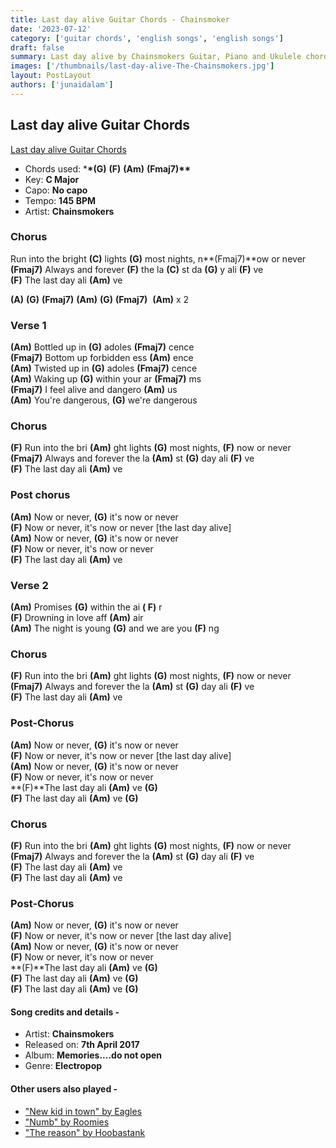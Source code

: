 ```yaml
---
title: Last day alive Guitar Chords - Chainsmoker
date: '2023-07-12'
category: ['guitar chords', 'english songs', 'english songs']
draft: false
summary: Last day alive by Chainsmokers Guitar, Piano and Ukulele chords, Chords used - (G) (F) (Am) (Fmaj7) , Capo - No capo , Key - C Major.
images: ['/thumbnails/last-day-alive-The-Chainsmokers.jpg']
layout: PostLayout
authors: ['junaidalam']
---
```


## Last day alive Guitar Chords

[Last day alive Guitar Chords](/thumbnails/last-day-alive-The-Chainsmokers.jpg)

- Chords used: \***\*(G)** **(F)** **(Am)** **(Fmaj7)\*\***
- Key: **C Major**
- Capo: **No capo**
- Tempo: **145 BPM**
- Artist: **Chainsmokers**

### Chorus

Run into the bright **(C)** lights **(G)** most nights, n**(Fmaj7)**ow or never\
**(Fmaj7)** Always and forever **(F)** the la **(C)** st da **(G)** y ali **(F)** ve\
**(F)** The last day ali **(Am)** ve

**(A)** **(G)** **(Fmaj7)** **(Am)**
**(G)** **(Fmaj7)**  **(Am)** x 2

### Verse 1

**(Am)** Bottled up in **(G)** adoles **(Fmaj7)** cence\
**(Fmaj7)** Bottom up forbidden ess **(Am)** ence\
**(Am)** Twisted up in **(G)** adoles **(Fmaj7)** cence\
**(Am)** Waking up **(G)** within your ar **(Fmaj7)** ms\
**(Fmaj7)** I feel alive and dangero **(Am)** us\
**(Am)** You're dangerous, **(G)** we're dangerous

### Chorus

**(F)** Run into the bri **(Am)** ght lights **(G)** most nights, **(F)** now or never\
**(Fmaj7)** Always and forever the la **(Am)** st **(G)** day ali **(F)** ve\
**(F)** The last day ali **(Am)** ve

### Post chorus

**(Am)** Now or never, **(G)** it's now or never\
**(F)** Now or never, it's now or never [the last day alive]\
**(Am)** Now or never, **(G)** it's now or never\
**(F)** Now or never, it's now or never\
**(F)** The last day ali **(Am)** ve

### Verse 2

**(Am)** Promises **(G)** within the ai **( F)** r\
**(F)** Drowning in love aff **(Am)** air\
**(Am)** The night is young **(G)** and we are you **(F)** ng

### Chorus

**(F)** Run into the bri **(Am)** ght lights **(G)** most nights, **(F)** now or never\
**(Fmaj7)** Always and forever the la **(Am)** st **(G)** day ali **(F)** ve\
**(F)** The last day ali **(Am)** ve

### Post-Chorus

**(Am)** Now or never, **(G)** it's now or never\
**(F)** Now or never, it's now or never [the last day alive]\
**(Am)** Now or never, **(G)** it's now or never\
**(F)** Now or never, it's now or never\
**(F)**The last day ali **(Am)** ve **(G)**\
**(F)** The last day ali **(Am)** ve **(G)**

### Chorus

**(F)** Run into the bri **(Am)** ght lights **(G)** most nights, **(F)** now or never\
**(Fmaj7)** Always and forever the la **(Am)** st **(G)** day ali **(F)** ve\
**(F)** The last day ali **(Am)** ve\
**(F)** The last day ali **(Am)** ve

### Post-Chorus

**(Am)** Now or never, **(G)** it's now or never\
**(F)** Now or never, it's now or never [the last day alive]\
**(Am)** Now or never, **(G)** it's now or never\
**(F)** Now or never, it's now or never\
**(F)**The last day ali **(Am)** ve **(G)**\
**(F)** The last day ali **(Am)** ve **(G)**\
**(F)** The last day ali **(Am)** ve **(G)**

#### Song credits and details -

- Artist: **Chainsmokers**
- Released on: **7th April 2017**
- Album: **Memories....do not open**
- Genre: **Electropop**

#### Other users also played -

- ["New kid in town" by Eagles](https://www.chordsco.com/chords/new-kid-in-town-guitar-chords-by-eagles)
- ["Numb" by Roomies](https://www.chordsco.com/chords/numb-guitar-chords-by-roomies)
- ["The reason" by Hoobastank](https://www.chordsco.com/chords/the-reason-guitar-chords-by-hoobastank)
